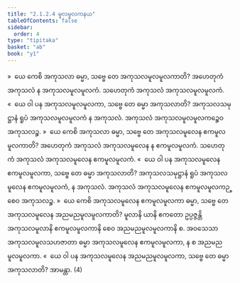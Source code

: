 ```yaml
---
title: "2.1.2.4 မူလမူလကနယ"
tableOfContents: false
sidebar:
  order: 4
type: "tipitaka"
basket: "ab"
book: "y1"
---
```



<DynamicBreadcrumb />

<Division number="71" book="y1" e="ch" v="33" p="10">

<Paragraph number="167" book="y1">
»  ယေ ကေစိ အကုသလာ ဓမ္မာ, သဗ္ဗေ တေ အကုသလမူလမူလကာတိ?
</Paragraph>

<Paragraph number="168" book="y1">
အဟေတုကံ အကုသလံ န အကုသလမူလမူလကံ. သဟေတုကံ အကုသလံ အကုသလမူလမူလကံ.
</Paragraph>

<Paragraph number="169" book="y1">
«  ယေ ဝါ ပန အကုသလမူလမူလကာ, သဗ္ဗေ တေ ဓမ္မာ အကုသလာတိ?
</Paragraph>

<Paragraph number="170" book="y1">
အကုသလသမုဋ္ဌာနံ ရူပံ အကုသလမူလမူလကံ န အကုသလံ. အကုသလံ အကုသလမူလမူလကဉ္စေဝ အကုသလဉ္စ.
</Paragraph>

</Division>
<Division number="72" book="y1" e="ch" v="33" p="10">

<Paragraph number="171" book="y1">
»  ယေ ကေစိ အကုသလာ ဓမ္မာ, သဗ္ဗေ တေ အကုသလမူလေန ဧကမူလမူလကာတိ?
</Paragraph>

<Paragraph number="172" book="y1">
အဟေတုကံ အကုသလံ အကုသလမူလေန န ဧကမူလမူလကံ. သဟေတုကံ အကုသလံ အကုသလမူလေန ဧကမူလမူလကံ.
</Paragraph>

<Paragraph number="173" book="y1">
«  ယေ ဝါ ပန အကုသလမူလေန ဧကမူလမူလကာ, သဗ္ဗေ တေ ဓမ္မာ အကုသလာတိ?
</Paragraph>

<Paragraph number="174" book="y1">
အကုသလသမုဋ္ဌာနံ ရူပံ အကုသလမူလေန ဧကမူလမူလကံ, န အကုသလံ. အကုသလံ အကုသလမူလေန ဧကမူလမူလကဉ္စေဝ အကုသလဉ္စ.
</Paragraph>

</Division>
<Division number="73" book="y1" e="ch" v="33" p="10">

<Paragraph number="175" book="y1">
»  ယေ ကေစိ အကုသလမူလေန ဧကမူလမူလကာ ဓမ္မာ, သဗ္ဗေ တေ အကုသလမူလေန အညမညမူလမူလကာတိ?
</Paragraph>

<Paragraph number="176" book="y1">
မူလာနိ ယာနိ ဧကတော ဥပ္ပဇ္ဇန္တိ အကုသလမူလာနိ ဧကမူလမူလကာနိ စေဝ အညမညမူလမူလကာနိ စ. အဝသေသာ အကုသလမူလသဟဇာတာ ဓမ္မာ အကုသလမူလေန ဧကမူလမူလကာ, န စ အညမညမူလမူလကာ.
</Paragraph>

<Paragraph number="177" book="y1">
«  ယေ ဝါ ပန အကုသလမူလေန အညမညမူလမူလကာ, သဗ္ဗေ တေ ဓမ္မာ အကုသလာတိ? အာမန္တာ. (4)
</Paragraph>
</Division>